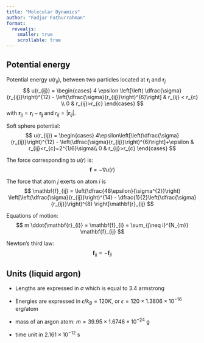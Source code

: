 ```yaml
---
title: "Molecular Dynamics"
author: "Fadjar Fathurrahman"
format:
  revealjs:
    smaller: true
    scrollable: true
---
```


## Potential energy

Potential energy $u(r_{ij})$, between two particles located at $\mathbf{r}_{i}$
and $\mathbf{r}_{j}$
$$
u(r_{ij}) = \begin{cases}
4 \epsilon \left[\left(
    \dfrac{\sigma}{r_{ij}}\right)^{12} -
    \left(\dfrac{\sigma}{r_{ij}}\right)^{6}\right] & r_{ij} < r_{c} \\
0 & r_{ij}>r_{c}
\end{cases}
$$
with $\mathbf{r}_{ij} = \mathbf{r}_{i} - \mathbf{r_{j}}$ and $r_{ij}=\left|\mathbf{r}_{ij}\right|$.

Soft sphere potential:
$$
u(r_{ij}) = \begin{cases}
4\epsilon\left[\left(\dfrac{\sigma}{r_{ij}}\right)^{12} - \left(\dfrac{\sigma}{r_{ij}}\right)^{6}\right]+\epsilon & r_{ij}<r_{c}=2^{1/6}\sigma\\
0 & r_{ij}>r_{c}
\end{cases}
$$

The force corresponding to $u(r)$ is:
$$
\mathbf{f} = -\nabla u(r)
$$

The force that atom $j$ exerts on atom $i$ is
$$
\mathbf{f}_{ij} = \left(\dfrac{48\epsilon}{\sigma^{2}}\right)
\left[\left(\dfrac{\sigma}{r_{ij}}\right)^{14} -
\dfrac{1}{2}\left(\dfrac{\sigma}{r_{ij}}\right)^{8}
\right]\mathbf{r}_{ij}
$$

Equations of motion:
$$
m \ddot{\mathbf{r}_{i}} = \mathbf{f}_{i} = \sum_{j\neq i}^{N_{m}} \mathbf{f}_{ij}
$$

Newton's third law:
$$
\mathbf{f}_{ij} = -\mathbf{f}_{ji}
$$

## Units (liquid argon)

- Lengths are expressed in $\sigma$ which is equal to 3.4 armstrong

- Energies are expressed in $\epsilon/k_B = 120 K$, or
  $\epsilon = 120 \times 1.3806 \times 10^{-16}$ erg/atom

- mass of an argon atom: $m = 39.95 \times 1.6746 \times 10^{-24}$ g

- time unit in $2.161 \times 10^{-12}$ s